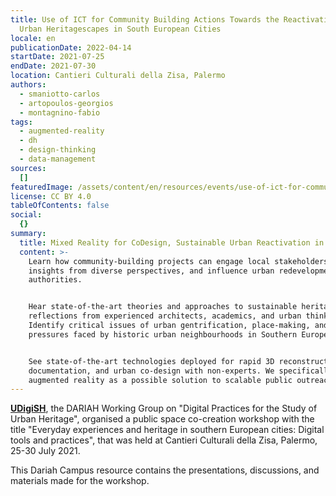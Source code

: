 ```yaml
---
title: Use of ICT for Community Building Actions Towards the Reactivation of
  Urban Heritagescapes in South European Cities
locale: en
publicationDate: 2022-04-14
startDate: 2021-07-25
endDate: 2021-07-30
location: Cantieri Culturali della Zisa, Palermo
authors:
  - smaniotto-carlos
  - artopoulos-georgios
  - montagnino-fabio
tags:
  - augmented-reality
  - dh
  - design-thinking
  - data-management
sources:
  []
featuredImage: /assets/content/en/resources/events/use-of-ict-for-community-building-actions-towards-the-reactivation-of-urban-heritagescapes-in-south-european-cities/image.png
license: CC BY 4.0
tableOfContents: false
social:
  {}
summary:
  title: Mixed Reality for CoDesign, Sustainable Urban Reactivation in Historic Cities
  content: >-
    Learn how community-building projects can engage local stakeholders, pull
    insights from diverse perspectives, and influence urban redevelopment
    authorities.


    Hear state-of-the-art theories and approaches to sustainable heritage, with
    reflections from experienced architects, academics, and urban thinkers.
    Identify critical issues of urban gentrification, place-making, and the
    pressures faced by historic urban neighbourhoods in Southern Europe.


    See state-of-the-art technologies deployed for rapid 3D reconstruction,
    documentation, and urban co-design with non-experts. We specifically explore
    augmented reality as a possible solution to scalable public outreach.
---
```

**[UDigiSH](https://www.dariah.eu/activities/working-groups/digital-practices-for-the-study-of-urban-heritage/)**, the DARIAH Working Group on "Digital Practices for the Study of Urban Heritage", organised a public space co-creation workshop with the title "Everyday experiences and heritage in southern European cities: Digital tools and practices", that was held at Cantieri Culturali della Zisa, Palermo, 25-30 July 2021.

This Dariah Campus resource contains the presentations, discussions, and materials made for the workshop.

